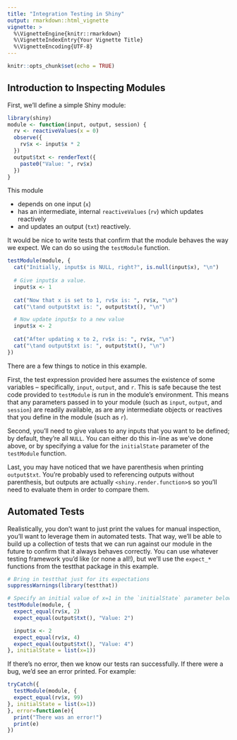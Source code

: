 ```yaml
---
title: "Integration Testing in Shiny"
output: rmarkdown::html_vignette
vignette: >
  %\VignetteEngine{knitr::rmarkdown}
  %\VignetteIndexEntry{Your Vignette Title}
  %\VignetteEncoding{UTF-8}
---
```


```r
knitr::opts_chunk$set(echo = TRUE)
```

## Introduction to Inspecting Modules

First, we'll define a simple Shiny module:

```r
library(shiny)
module <- function(input, output, session) {
  rv <- reactiveValues(x = 0)
  observe({
    rv$x <- input$x * 2
  })
  output$txt <- renderText({
    paste0("Value: ", rv$x)
  })
}
```

This module

  - depends on one input (`x`)
  - has an intermediate, internal `reactiveValues` (`rv`) which updates reactively
  - and updates an output (`txt`) reactively. 
  
It would be nice to write tests that confirm that the module behaves the way we expect. We can do so using the `testModule` function.

```r
testModule(module, {
  cat("Initially, input$x is NULL, right?", is.null(input$x), "\n")
  
  # Give input$x a value.
  input$x <- 1
  
  cat("Now that x is set to 1, rv$x is: ", rv$x, "\n")
  cat("\tand output$txt is: ", output$txt(), "\n")

  # Now update input$x to a new value
  input$x <- 2
  
  cat("After updating x to 2, rv$x is: ", rv$x, "\n")
  cat("\tand output$txt is: ", output$txt(), "\n")
})
```

There are a few things to notice in this example. 

First, the test expression provided here assumes the existence of some variables -- specifically, `input`, `output`, and `r`. This is safe because the test code provided to `testModule` is run in the module's environment. This means that any parameters passed in to your module (such as `input`, `output`, and `session`) are readily available, as are any intermediate objects or reactives that you define in the module (such as `r`).

Second, you'll need to give values to any inputs that you want to be defined; by default, they're all `NULL`. You can either do this in-line as we've done above, or by specifying a value for the `initialState` parameter of the `testModule` function.

Last, you may have noticed that we have parenthesis when printing `output$txt`. You're probably used to referencing outputs without parenthesis, but outputs are actually `<shiny.render.function>`s so you'll need to evaluate them in order to compare them.

## Automated Tests

Realistically, you don't want to just print the values for manual inspection, you'll want to leverage them in automated tests. That way, we'll be able to build up a collection of tests that we can run against our module in the future to confirm that it always behaves correctly. You can use whatever testing framework you'd like (or none a all!), but we'll use the `expect_*` functions from the testthat package in this example.

```r
# Bring in testthat just for its expectations
suppressWarnings(library(testthat))

# Specify an initial value of x=1 in the `initialState` parameter below
testModule(module, {
  expect_equal(rv$x, 2)
  expect_equal(output$txt(), "Value: 2")

  input$x <- 2
  expect_equal(rv$x, 4)
  expect_equal(output$txt(), "Value: 4")
}, initialState = list(x=1))
```

If there's no error, then we know our tests ran successfully. If there were a bug, we'd see an error printed. For example:

```r
tryCatch({
  testModule(module, {
  expect_equal(rv$x, 99)
}, initialState = list(x=1))
}, error=function(e){
  print("There was an error!")
  print(e)
})
```
